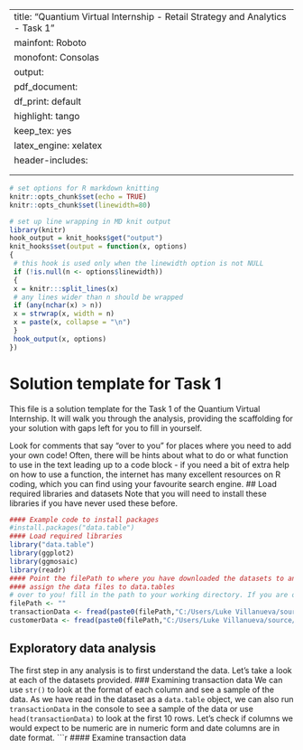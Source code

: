 
---
title: "Quantium Virtual Internship - Retail Strategy and Analytics - Task 1"
mainfont: Roboto
monofont: Consolas
output:
 pdf_document: 
   df_print: default
   highlight: tango
   keep_tex: yes
   latex_engine: xelatex
header-includes:
  \usepackage{fvextra}
  \DefineVerbatimEnvironment{Highlighting}{Verbatim}{breaklines,commandchars=\\\{\}}
---

```{r setup, include=FALSE}
# set options for R markdown knitting
knitr::opts_chunk$set(echo = TRUE)
knitr::opts_chunk$set(linewidth=80)
```
```{r knitr line wrap setup, include=FALSE}
# set up line wrapping in MD knit output
library(knitr)
hook_output = knit_hooks$get("output")
knit_hooks$set(output = function(x, options) 
{
 # this hook is used only when the linewidth option is not NULL
 if (!is.null(n <- options$linewidth)) 
 {
 x = knitr:::split_lines(x)
 # any lines wider than n should be wrapped
 if (any(nchar(x) > n)) 
 x = strwrap(x, width = n)
 x = paste(x, collapse = "\n")
 }
 hook_output(x, options)
})
```
# Solution template for Task 1
This file is a solution template for the Task 1 of the Quantium Virtual Internship.
It will walk you through the analysis, providing the scaffolding for your solution 
with gaps left for you to fill in yourself. 

Look for comments that say "over to you" for places where you need to add your own 
code! 
Often, there will be hints about what to do or what function to use in the text 
leading up to a code block - if you need a bit of extra help on how to use a 
function, the internet has many excellent resources on R coding, which you can find
using your favourite search engine. 
## Load required libraries and datasets
Note that you will need to install these libraries if you have never used these 
before. 
```{r 0 Load Libraries, results = 'hide'}
#### Example code to install packages
#install.packages("data.table")
#### Load required libraries
library("data.table")
library(ggplot2)
library(ggmosaic)
library(readr)
#### Point the filePath to where you have downloaded the datasets to and 
#### assign the data files to data.tables
# over to you! fill in the path to your working directory. If you are on a Windows machine, you will need to use forward slashes (/) instead of backshashes (\)
filePath <- ""
transactionData <- fread(paste0(filePath,"C:/Users/Luke Villanueva/source/repos/LukVill/Quantium Program/QVI_transaction_data.csv"))
customerData <- fread(paste0(filePath,"C:/Users/Luke Villanueva/source/repos/LukVill/Quantium Program/QVI_purchase_behaviour.csv"))
```
## Exploratory data analysis
The first step in any analysis is to first understand the data. Let's take a look 
at each of the datasets provided.
### Examining transaction data
We can use `str()` to look at the format of each column and see a sample of the 
data. As we have read in the dataset as a `data.table` object, we can also run 
`transactionData` in the console to see a sample of the data or use 
`head(transactionData)` to look at the first 10 rows.
Let's check if columns we would expect to be numeric are in numeric form and date 
columns are in date format.
```{r Examining transaction data}
#### Examine transaction data